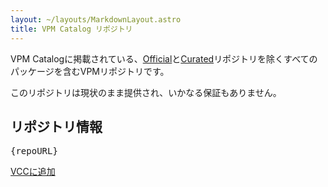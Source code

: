 ```yaml
---
layout: ~/layouts/MarkdownLayout.astro
title: VPM Catalog リポジトリ
---
```


VPM Catalogに掲載されている、[Official](/ja/repositories/com.vrchat.repos.official)と[Curated](/ja/repositories/com.vrchat.repos.curated)リポジトリを除くすべてのパッケージを含むVPMリポジトリです。

このリポジトリは現状のまま提供され、いかなる保証もありません。

## リポジトリ情報

<pre>
{repoURL}
</pre>

<a href={addToVCCURL} class="!btn !btn-lg !btn-wide !btn-primary">VCCに追加</a>
